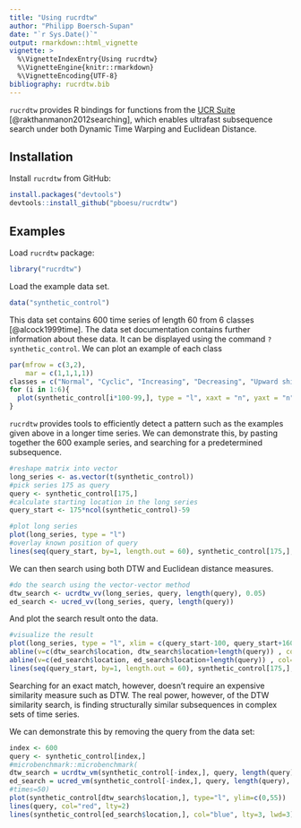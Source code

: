 ```yaml
---
title: "Using rucrdtw"
author: "Philipp Boersch-Supan"
date: "`r Sys.Date()`"
output: rmarkdown::html_vignette
vignette: >
  %\VignetteIndexEntry{Using rucrdtw}
  %\VignetteEngine{knitr::rmarkdown}
  %\VignetteEncoding{UTF-8}
bibliography: rucrdtw.bib
---
```


`rucrdtw` provides R bindings for functions from the [UCR Suite](http://www.cs.ucr.edu/~eamonn/UCRsuite.html) [@rakthanmanon2012searching], which enables ultrafast subsequence search under both Dynamic Time Warping and Euclidean Distance.

## Installation
Install `rucrdtw` from GitHub:

```r
install.packages("devtools")
devtools::install_github("pboesu/rucrdtw")
```

## Examples

Load `rucrdtw` package:
```r
library("rucrdtw")
```

Load the example data set.

```r
data("synthetic_control")
```

This data set contains 600 time series of length 60 from 6 classes [@alcock1999time]. The data set documentation contains further information about these data. It can be displayed using the command `?synthetic_control`. We can plot an example of each class 

```r
par(mfrow = c(3,2),
    mar = c(1,1,1,1))
classes = c("Normal", "Cyclic", "Increasing", "Decreasing", "Upward shift", "Downward shift")
for (i in 1:6){
  plot(synthetic_control[i*100-99,], type = "l", xaxt = "n", yaxt = "n", ylab="", xlab = "", bty="n", main=classes[i])
}
```

`rucrdtw` provides tools to efficiently detect a pattern such as the examples given above in a longer time series. We can demonstrate this, by pasting together the 600 example series, and searching for a predetermined subsequence.

```r
#reshape matrix into vector
long_series <- as.vector(t(synthetic_control))
#pick series 175 as query
query <- synthetic_control[175,]
#calculate starting location in the long series
query_start <- 175*ncol(synthetic_control)-59

#plot long series
plot(long_series, type = "l")
#overlay known position of query
lines(seq(query_start, by=1, length.out = 60), synthetic_control[175,], col="red")
```

We can then search using both DTW and Euclidean distance measures.

```r
#do the search using the vector-vector method
dtw_search <- ucrdtw_vv(long_series, query, length(query), 0.05)
ed_search <- ucred_vv(long_series, query, length(query))
```

And plot the search result onto the data.
```r
#visualize the result
plot(long_series, type = "l", xlim = c(query_start-100, query_start+160))
abline(v=c(dtw_search$location, dtw_search$location+length(query)) , col="blue")
abline(v=c(ed_search$location, ed_search$location+length(query)) , col="darkgreen", lty=3, lwd=3)
lines(seq(query_start, by=1, length.out = 60), synthetic_control[175,], col="red")
```

Searching for an exact match, however, doesn't require an expensive similarity measure such as DTW. The real power, however, of the DTW similarity search, is finding structurally similar subsequences in complex sets of time series.

We can demonstrate this by removing the query from the data set:
```r
index <- 600
query <- synthetic_control[index,]
#microbenchmark::microbenchmark(
dtw_search = ucrdtw_vm(synthetic_control[-index,], query, length(query), 0.05, byrow = TRUE)
ed_search = ucred_vm(synthetic_control[-index,], query, length(query), byrow= TRUE)
#times=50)
plot(synthetic_control[dtw_search$location,], type="l", ylim=c(0,55))
lines(query, col="red", lty=2)
lines(synthetic_control[ed_search$location,], col="blue", lty=3, lwd=3)
```

